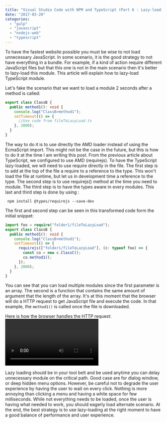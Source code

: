 ```yaml
---
title: "Visual Studio Code with NPM and TypeScript (Part 6 : Lazy-loading)"
date: "2017-03-20"
categories:
  - "gulp"
  - "javascript"
  - "nodejs-web"
  - "typescript"
---
```


To have the fastest website possible you must be wise to not load unnecessary JavaScript. In some scenario, it is the good strategy to not have everything in a bundle. For example, if a kind of action require different JavaScript files but that this one is not in the main scenario then it's better to lazy-load this module. This article will explain how to lazy-load TypeScript module.

Let's fake the scenario that we want to load a module 2 seconds after a method is called:

```typescript
export class ClassB {
  public method1(): void {
    console.log("ClassB>method1");
    setTimeout(() => {
      //Use code from fileToLazyLoad.ts
    }, 2000);
  }
}
```

The way to do it is to use directly the AMD loader instead of using the EcmaScript import. This might not be the case in the future, but this is how to do it at the time I am writing this post. From the previous article about TypeScript, we configured to use AMD (requirejs). To have the TypeScript lazy-loaded, we will need to use require directly in the file. The first step is to add at the top of the file a require to a reference to the type. This won't load the file at runtime, but let us in development time a reference to the type. The second step is to use requirejs() method at the time you need to module. The third step is to have the types aware in every modules. This last and third step is done by using :

```
 npm install @types/requirejs --save-dev
```

The first and second step can be seen in this transformed code form the initial snippet:

```typescript
import foo = require("folder1/fileToLazyLoad");
export class ClassB {
  public method1(): void {
    console.log("ClassB>method1");
    setTimeout(() => {
      requirejs(["folder1/fileToLazyLoad"], (c: typeof foo) => {
        const co = new c.ClassC();
        co.method1();
      });
    }, 2000);
  }
}
```

You can see that you can load multiple modules since the first parameter is an array. The second is a function that contains the same amount of argument that the length of the array. It's at this moment that the browser will do a HTTP request to get JavaScript file and execute the code. In that example, the `method1()` is called once the file is downloaded.

Here is how the browser handles the HTTP request: ![](videos/LazyLoadingNetwork.mp4)

Lazy loading should be in your tool belt and be used anytime you can delay unnecessary module on the critical path. Good case are for dialog window, or deep hidden menu options. However, be careful not to degrade the user experience by having the user to wait on every click. Nothing is more annoying than clicking a menu and having a white space for few milliseconds. While not everything needs to be loaded, once the user is having what needed to work, you should eagerly load alternate scenario. At the end, the best strategy is to use lazy-loading at the right moment to have a good balance of performance and user experience.
